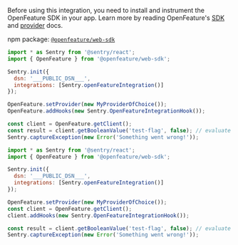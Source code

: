 Before using this integration, you need to install and instrument the OpenFeature SDK in your app. Learn more by reading OpenFeature's [SDK](https://openfeature.dev/docs/reference/technologies/client/web/) and [provider](https://openfeature.dev/docs/reference/concepts/provider) docs.

npm package: [`@openfeature/web-sdk`](https://www.npmjs.com/package/@openfeature/web-sdk)

```javascript {tabTitle: JavaScript (Track All Evals)}
import * as Sentry from '@sentry/react';
import { OpenFeature } from '@openfeature/web-sdk';

Sentry.init({
  dsn: '___PUBLIC_DSN___',
  integrations: [Sentry.openFeatureIntegration()]
});

OpenFeature.setProvider(new MyProviderOfChoice());
OpenFeature.addHooks(new Sentry.OpenFeatureIntegrationHook());

const client = OpenFeature.getClient();
const result = client.getBooleanValue('test-flag', false); // evaluate with a default value
Sentry.captureException(new Error('Something went wrong!'));
```

```javascript {tabTitle: JavaScript (Track One Client)}
import * as Sentry from '@sentry/react';
import { OpenFeature } from '@openfeature/web-sdk';

Sentry.init({
  dsn: '___PUBLIC_DSN___',
  integrations: [Sentry.openFeatureIntegration()]
});

OpenFeature.setProvider(new MyProviderOfChoice());
const client = OpenFeature.getClient();
client.addHooks(new Sentry.OpenFeatureIntegrationHook());

const result = client.getBooleanValue('test-flag', false); // evaluate with a default value
Sentry.captureException(new Error('Something went wrong!'));
```
